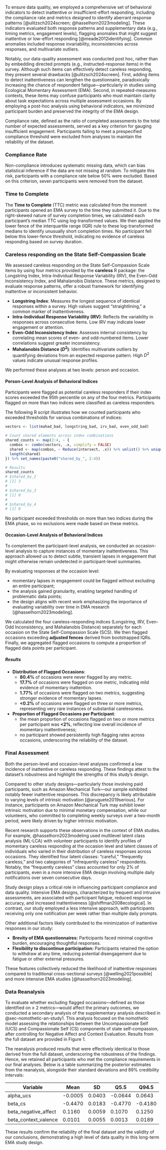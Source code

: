 
To ensure data quality, we employed a comprehensive set of behavioral indicators to detect inattentive or insufficient-effort responding, including the compliance rate and metrics designed to identify aberrant response patterns [@ulitzsch2024screen; @hasselhorn2023modeling]. These indicators evaluated both response patterns and supplementary data (e.g., timing metrics, engagement levels), flagging anomalies that might suggest inattentive or low-effort responding [@meade2012identifying]. Common anomalies included response invariability, inconsistencies across responses, and multivariate outliers.

Notably, our data-quality assessment was conducted post hoc, rather than by embedding directed prompts (e.g., instructed-response items) in the survey. Although such items can effectively detect careless responding, they present several drawbacks [@ulitzsch2024screen]. First, adding items to detect inattentiveness can lengthen the questionnaire, paradoxically increasing the chance of respondent fatigue—particularly in studies using Ecological Momentary Assessment (EMA). Second, in repeated-measures contexts, these items may confuse participants who must maintain clarity about task expectations across multiple assessment occasions. By employing a post-hoc analysis using behavioral indicators, we minimized participant burden and preserved the integrity of the EMA design.

Compliance rate, defined as the ratio of completed assessments to the total number of expected assessments, served as a key criterion for gauging insufficient engagement. Participants failing to meet a prespecified compliance threshold were excluded from analyses to maintain the reliability of the dataset.

### Compliance Rate

Non-compliance introduces systematic missing data, which can bias statistical inference if the data are not missing at random. To mitigate this risk, participants with a compliance rate below 50% were excluded. Based on this criterion, seven participants were removed from the dataset.

### Time to Complete 

The **Time to Complete** (TTC) metric was calculated from the moment participants opened an EMA survey to the time they submitted it. Due to the right-skewed nature of survey completion times, we calculated each participant’s median TTC using log-transformed values. We then applied the lower fence of the interquartile range (IQR) rule to these log-transformed medians to identify unusually short completion times. No participant fell below this lower-fence threshold, indicating no evidence of careless responding based on survey duration.

### Careless responding on the State Self-Compassion Scale 

We assessed careless responding on the State Self-Compassion Scale items by using four metrics provided by the **careless** R package: the Longstring Index, Intra-Individual Response Variability (IRV), the Even-Odd Inconsistency Index, and Mahalanobis Distance. These metrics, designed to evaluate response patterns, offer a robust framework for identifying inattentive or inconsistent behavior. 

- **Longstring Index**: Measures the longest sequence of identical responses within a survey. High values suggest “straightlining,” a common marker of inattentiveness.
- **Intra-Individual Response Variability (IRV)**: Reflects the variability in responses across consecutive items. Low IRV may indicate lower engagement or attention.
- **Even-Odd Inconsistency Index**: Assesses internal consistency by correlating mean scores of even- and odd-numbered items. Lower correlations suggest greater inconsistency.
- **Mahalanobis Distance ($D^2$)**: Identifies multivariate outliers by quantifying deviations from an expected response pattern. High $D^2$ values indicate unusual response profiles.

We performed these analyses at two levels: person and occasion.

#### Person-Level Analysis of Behavioral Indices 

Participants were flagged as potential careless responders if their index scores exceeded the 95th percentile on any of the four metrics. Participants flagged on more than two indices were classified as careless responders.

The following R script illustrates how we counted participants who exceeded thresholds for various combinations of indices:

```r
vectors <- list(mahad_bad, longstring_bad, irv_bad, even_odd_bad)

# Count shared elements across index combinations
shared_counts <- map(2:4, ~ {
  combos <- combn(vectors, .x, simplify = FALSE)
  shared <- map(combos, ~ Reduce(intersect, .x)) %>% unlist() %>% unique()
  length(shared)
}) %>% set_names(paste0("shared_by_", 2:4))

# Results
shared_counts
# $shared_by_2
# [1] 3
# 
# $shared_by_3
# [1] 0
# 
# $shared_by_4
# [1] 0
```

No participant exceeded thresholds on more than two indices during the EMA phase, so no exclusions were made based on these metrics.

#### Occasion-Level Analysis of Behavioral Indices 

To complement the participant-level analysis, we conducted an occasion-level analysis to capture instances of momentary inattentiveness. This approach allowed us to detect subtle, transient lapses in engagement that might otherwise remain undetected in participant-level summaries.

By evaluating responses at the occasion level:

- momentary lapses in engagement could be flagged without excluding an entire participant;
- the analysis gained granularity, enabling targeted handling of problematic data points;
- the design aligns with recent work emphasizing the importance of evaluating variability over time in EMA research [@hasselhorn2023modeling].

We calculated the four careless-responding indices (Longstring, IRV, Even-Odd Inconsistency, and Mahalanobis Distance) separately for each occasion on the State Self-Compassion Scale (SCS). We then flagged occasions exceeding **adjusted fences** derived from bootstrapped IQRs. Finally, we aggregated flagged occasions to compute a proportion of flagged data points per participant.

##### Results

- **Distribution of Flagged Occasions**:
  - **80.4%** of occasions were never flagged by any metric.
  - **17.7%** of occasions were flagged on one metric, indicating mild evidence of momentary inattention.
  - **1.77%** of occasions were flagged on two metrics, suggesting stronger evidence of momentary lapses.
  - **<0.2%** of occasions were flagged on three or more metrics, representing very rare instances of substantial carelessness.

- **Proportion of Flagged Occasions per Participant**:
  - the mean proportion of occasions flagged on two or more metrics per participant was **<2%**, reflecting low overall incidence of momentary inattentiveness;
  - no participant showed persistently high flagging rates across occasions, underscoring the reliability of the dataset.


### Final Assessment

Both the person-level and occasion-level analyses confirmed a low incidence of inattentive or careless responding. These findings attest to the dataset’s robustness and highlight the strengths of this study’s design.

Compared to other study designs—particularly those involving paid participants, such as Amazon Mechanical Turk—our sample exhibited notably fewer inattentive responses. This discrepancy is likely attributable to varying levels of intrinsic motivation [@aruguete2019serious]. For instance, participants on Amazon Mechanical Turk may exhibit lower intrinsic motivation due to minimal monetary compensation, while our volunteers, who committed to completing weekly surveys over a two-month period, were likely driven by higher intrinsic motivation.

Recent research supports these observations in the context of EMA studies. For example, @hasselhorn2023modeling used multilevel latent class analysis (ML-LCA) with volunteer participants to identify profiles of momentary careless responding at the occasion level and latent classes of individuals who varied in their distribution of careless responses across occasions. They identified four latent classes: "careful," "frequently careless," and two categories of "infrequently careless" respondents. Notably, the "frequently careless" class accounted for only 2% of participants, even in a more intensive EMA design involving multiple daily notifications over seven consecutive days.

Study design plays a critical role in influencing participant compliance and data quality. Intensive EMA designs, characterized by frequent and intrusive assessments, are associated with participant fatigue, reduced response accuracy, and increased inattentiveness [@shiffman2008ecological]. In contrast, our study employed a less intensive approach, with participants receiving only one notification per week rather than multiple daily prompts.

Other additional factors likely contributed to the minimization of inattentive responses in our study:

- **Brevity of EMA questionnaires:** Participants faced minimal cognitive burden, encouraging thoughtful responses.
- **Flexibility to discontinue participation:** Participants retained the option to withdraw at any time, reducing potential disengagement due to fatigue or other external pressures.

These features collectively reduced the likelihood of inattentive responses compared to traditional cross-sectional surveys [@welling2021possible] and more intensive EMA studies [@hasselhorn2023modeling].

### Data Reanalysis

To evaluate whether excluding flagged occasions—defined as those identified on $\geq$ 2 metrics—would affect the primary outcomes, we conducted a secondary analysis of the supplementary analysis described in @sec-nomothetic-an-study1. This analysis focused on the nomothetic model assessing the relationships between the Uncompassionate Self (UCS) and Compassionate Self (CS) components of state self-compassion, after controlling for Negative Affect and Context Evaluation. Results from the full dataset are provided in Figure 1.

The reanalysis produced results that were effectively identical to those derived from the full dataset, underscoring the robustness of the findings. Hence, we retained all participants who met the compliance requirements in our final analyses. Below is a table summarizing the posterior estimates from the reanalysis, alongside their standard deviations and 89% credibility intervals:

| Variable              | Mean     | SD      | Q5.5   | Q94.5  |
|-----------------------|----------|---------|--------|--------|
| alpha_ucs            | -0.0005  | 0.0403  | -0.0644|  0.0643|
| beta_cs              | -0.4470  | 0.0183  | -0.4770| -0.4180|
| beta_negative_affect |  0.1160  | 0.0059  |  0.1070|  0.1250|
| beta_context_valence |  0.0101  | 0.0055  |  0.0013|  0.0189|

These results confirm the reliability of the final dataset and the validity of our conclusions, demonstrating a high level of data quality in this long-term EMA study design.
